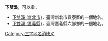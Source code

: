 '''下雙溪'''，可以指：
*[[下雙溪_(新北市)|下雙溪 (新北市)]]，臺灣新北市貢寮區的一個地名。
*[[下雙溪_(嘉義縣)|下雙溪 (嘉義縣)]]，臺灣嘉義縣六腳鄉的一個地名。
{{disamb}}
[[Category:三字地名消歧义|Category:三字地名消歧义]]